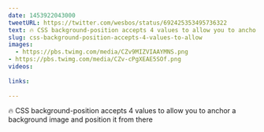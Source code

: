 ```yaml
---
date: 1453922043000
tweetURL: https://twitter.com/wesbos/status/692425353495736322
text: 🔥 CSS background-position accepts 4 values to allow you to anchor a background image and position it from there 
slug: css-background-position-accepts-4-values-to-allow
images:
  - https://pbs.twimg.com/media/CZv9MIZVIAAYMNS.png
- https://pbs.twimg.com/media/CZv-cPgXEAE5SOf.png
videos:
  
links:
  
---
```

🔥 CSS background-position accepts 4 values to allow you to anchor a background image and position it from there
